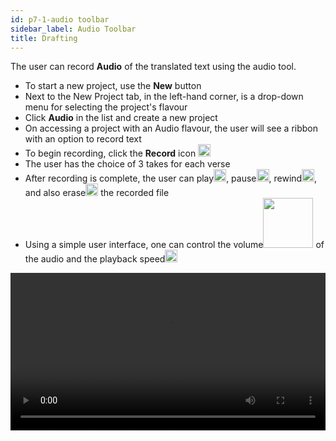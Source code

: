 ```yaml
---
id: p7-1-audio toolbar
sidebar_label: Audio Toolbar
title: Drafting
---
```


The user can record **Audio** of the translated text using the audio tool.

- To start a new project, use the **New** button
- Next to the New Project tab, in the left-hand corner, is a drop-down menu for selecting the project's flavour
- Click **Audio** in the list and create a new project
- On accessing a project with an Audio flavour, the user will see a ribbon with an option to record text
- To begin recording, click the **Record** icon <img src="/assets/record.PNG" width="20px" alt=""/>
- The user has the choice of 3 takes for each verse
- After recording is complete, the user can play<img src="/assets/play.PNG" width="20px" alt=""/>, pause<img src="/assets/pause.PNG" width="20px" alt=""/>, rewind<img src="/assets/rewind." width="20px" alt=""/>, and also erase<img src="/assets/delete.PNG" width="20px" alt=""/> the recorded file
- Using a simple user interface, one can control the volume<img src="/assets/volume.PNG" width="80px" alt=""/> of the audio and the playback speed<img src="/assets/speed.PNG" width="20px" alt=""/>

<video controls src="/0.5.5/en_audio_toolbar.mov" width="100%" type="video/mov"/>


### Recording Toolbar ###

<img src="/0.5.5/en_audio_page.png"  width="1000px" alt="audio"/>

To start recording in **Audio** mode, the user will see a black ribbon with tools to help in recording

- The user can control the playback speed with deifferent **speed** settings
- New audio recordings are started by clicking **Record (R)**
- After clicking the record button it will change to a pause button, this will enable the user to pause during recording
- The **Stop (S)** button will stop the recording completely
- A **Rewind (<)** button enables user to go backward in the audio playback and review the recording 
- **Play/Pause (P)** buttons allow the user to start or stop audio while playback
- The **Delete** button enables user to remove selected track/verse of audio from their recordings 
- **Volume** Control button adjusts the volume level of the playback audio
- It allows the user to increase or decrease the sound by clicking  **+** or **-** button
- The user has the choice of 3 takes **A B C** for each verse, by doble-clicking the user can select the best take for further use 
- The settings feature enables user to customize the choice of microphone/headphone according to their preferences

### How to delete the audio of a verse? ###

- Go to the verse that needs to be deleted
- Click on the **Take** that needs to be deleted
- Click on the **Delete** icon

### How to export the Audio file? ###

- Start by selecting the Project you want to  **Export** from the project page 
- Locate the downward-pointing arrow on the right side of the project and click on it	
- Find the three-dot menu and click on it	
- In the menu that appears, choose the  **Export** option
- A dialogue box for export settings will open, giving you the following export options 
  - **Verse-wise** (default): This setting exports the project verse by verse
  - **Chapter-wise:** This option exports the entire chapter as one file	
  - **Full Project:** You can export the entire project using this choice it will add all the individual takes in the the project	
<video controls src="/0.5.5/en_audio_toolbar12.mov" width="100%" type="video/mov"/>


### Shortcut Keys for Audio recording ###
- R - Record
- E - Resume Record
- P - Pause Record
- S - Stop Record
- < - Rewind
- Space - pause playback
- Return / Enter - Start Playback
- A , B , C - change Take
- ( + ) Volume Up
- ( - ) Volume Down